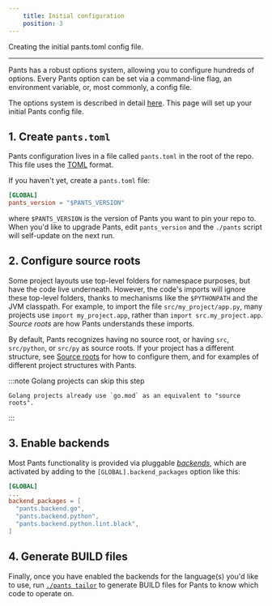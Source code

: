 ```yaml
---
    title: Initial configuration
    position: 3
---
```



Creating the initial pants.toml config file.

---

Pants has a robust options system, allowing you to configure hundreds of options. Every Pants option can be set via a command-line flag, an environment variable, or, most commonly, a config file.

The options system is described in detail [here](../../using-pants/key-concepts-to-know-about-pants/options.mdx). This page will set up your initial Pants config file.

## 1. Create `pants.toml`

Pants configuration lives in a file called `pants.toml` in the root of the repo. This file uses the [TOML](https://github.com/toml-lang/toml) format.

If you haven't yet, create a `pants.toml` file:

```toml title="pants.toml"
[GLOBAL]
pants_version = "$PANTS_VERSION"
```

where `$PANTS_VERSION` is the version of Pants you want to pin your repo to. When you'd like to upgrade Pants, edit `pants_version` and the `./pants` script will self-update on the next run.

## 2. Configure source roots

Some project layouts use top-level folders for namespace purposes, but have the code live underneath. However, the code's imports will ignore these top-level folders, thanks to mechanisms like the `$PYTHONPATH` and the JVM classpath. For example, to import the file `src/my_project/app.py`, many projects use `import my_project.app`, rather than `import src.my_project.app`. _Source roots_ are how Pants understands these imports.

By default, Pants recognizes having no source root, or having `src`, `src/python`, or `src/py` as source roots. If your project has a different structure, see [Source roots](../../using-pants/key-concepts-to-know-about-pants/source-roots.mdx) for how to configure them, and for examples of different project structures with Pants.

:::note Golang projects can skip this step

    Golang projects already use `go.mod` as an equivalent to "source roots".

:::

## 3. Enable backends

Most Pants functionality is provided via pluggable [_backends_](../../using-pants/key-concepts-to-know-about-pants/backends.mdx), which are activated by adding to the `[GLOBAL].backend_packages` option like this:

```toml title="pants.toml"
[GLOBAL]
...
backend_packages = [
  "pants.backend.go",
  "pants.backend.python",
  "pants.backend.python.lint.black",
]
```

## 4. Generate BUILD files

Finally, once you have enabled the backends for the language(s) you'd like to use, run [`./pants tailor`](./create-initial-build-files.mdx) to generate BUILD files for Pants to know which code to operate on.


